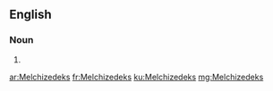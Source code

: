==English==

===Noun===
{{head|en|plural}}

# {{plural of|Melchizedek|lang=en}}

[[ar:Melchizedeks]]
[[fr:Melchizedeks]]
[[ku:Melchizedeks]]
[[mg:Melchizedeks]]